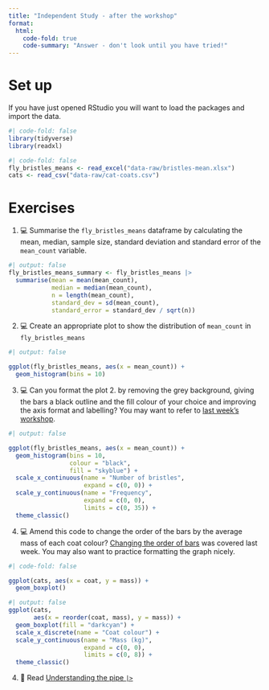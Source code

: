 ```yaml
---
title: "Independent Study - after the workshop"
format:
  html:
    code-fold: true
    code-summary: "Answer - don't look until you have tried!"
---
```


# Set up

If you have just opened RStudio you will want to load the packages and import the data.

```r
#| code-fold: false
library(tidyverse)
library(readxl)
```

```r
#| code-fold: false
fly_bristles_means <- read_excel("data-raw/bristles-mean.xlsx")
cats <- read_csv("data-raw/cat-coats.csv")
```

# Exercises

1.  💻 Summarise the `fly_bristles_means` dataframe by calculating the mean, median, sample size, standard deviation and standard error of the `mean_count` variable.

```r
#| output: false
fly_bristles_means_summary <- fly_bristles_means |> 
  summarise(mean = mean(mean_count),
            median = median(mean_count),
            n = length(mean_count),
            standard_dev = sd(mean_count),
            standard_error = standard_dev / sqrt(n))
```

2.  💻 Create an appropriate plot to show the distribution of `mean_count` in `fly_bristles_means`

```r
#| output: false

ggplot(fly_bristles_means, aes(x = mean_count)) +
  geom_histogram(bins = 10)
```

3.  💻 Can you format the plot 2. by removing the grey background, giving the bars a black outline and the fill colour of your choice and improving the axis format and labelling? You may want to refer to [last week's workshop](../week-7/workshop.html).


```r
#| output: false

ggplot(fly_bristles_means, aes(x = mean_count)) +
  geom_histogram(bins = 10, 
                 colour = "black",
                 fill = "skyblue") +
  scale_x_continuous(name = "Number of bristles",
                     expand = c(0, 0)) +
  scale_y_continuous(name = "Frequency",
                     expand = c(0, 0),
                     limits = c(0, 35)) +
  theme_classic()
```

4.  💻 Amend this code to change the order of the bars by the average mass of each coat colour? [Changing the order of bars](../week-7/workshop.html#changing-the-order-of-bars) was covered last week. You may also want to practice formatting the graph nicely.

```r
#| code-fold: false

ggplot(cats, aes(x = coat, y = mass)) +
  geom_boxplot()
```

```r
#| output: false
ggplot(cats, 
       aes(x = reorder(coat, mass), y = mass)) +
  geom_boxplot(fill = "darkcyan") +
  scale_x_discrete(name = "Coat colour") +
  scale_y_continuous(name = "Mass (kg)", 
                     expand = c(0, 0),
                     limits = c(0, 8)) +
  theme_classic()
```

4.  📖 Read [Understanding the pipe `|>`](https://3mmarand.github.io/comp4biosci/workflow_rstudio.html)
